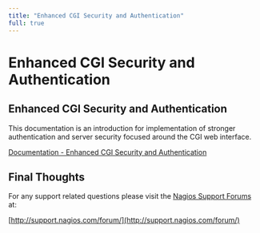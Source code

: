 ---
title: "Enhanced CGI Security and Authentication"
full: true
---

# Enhanced CGI Security and Authentication

## Enhanced CGI Security and Authentication

This documentation is an introduction for implementation of stronger authentication and server security focused around the CGI web interface.

[Documentation - Enhanced CGI Security and Authentication](https://assets.nagios.com/downloads/nagioscore/docs/nagioscore/4/en/cgisecurity.html "Enhanced CGI Security and Authentication")

## Final Thoughts

For any support related questions please visit the [Nagios Support Forums](http://support.nagios.com/forum/) at:

[http://support.nagios.com/forum/](http://support.nagios.com/forum/)